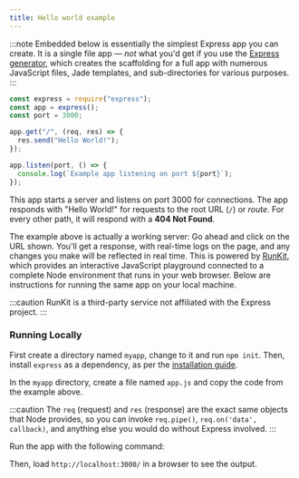 ```yaml
---
title: Hello world example
---
```



:::note
  Embedded below is essentially the simplest Express app you can create. It is a
  single file app &mdash; _not_ what you'd get if you use the [Express
  generator](/starter/generator), which creates the scaffolding for a full app
  with numerous JavaScript files, Jade templates, and sub-directories for
  various purposes.
:::

```js
const express = require("express");
const app = express();
const port = 3000;

app.get("/", (req, res) => {
  res.send("Hello World!");
});

app.listen(port, () => {
  console.log(`Example app listening on port ${port}`);
});
```

This app starts a server and listens on port 3000 for connections. The app responds with "Hello World!" for requests
to the root URL (`/`) or _route_. For every other path, it will respond with a **404 Not Found**.

The example above is actually a working server: Go ahead and click on the URL shown. You'll get a response, with real-time logs on the page, and any changes you make will be reflected in real time. This is powered by [RunKit](https://runkit.com), which provides an interactive JavaScript playground connected to a complete Node environment that runs in your web browser.
Below are instructions for running the same app on your local machine.

:::caution
  RunKit is a third-party service not affiliated with the Express project.
:::

### Running Locally

First create a directory named `myapp`, change to it and run `npm init`. Then, install `express` as a dependency, as per the [installation guide](/starter/installing).

In the `myapp` directory, create a file named `app.js` and copy the code from the example above.

:::caution
  The `req` (request) and `res` (response) are the exact same objects that Node
  provides, so you can invoke `req.pipe()`, `req.on('data', callback)`, and
  anything else you would do without Express involved.
:::

Run the app with the following command:

<PackageManagerCommand node="app.js" bun="app.js"/>

Then, load `http://localhost:3000/` in a browser to see the output.
